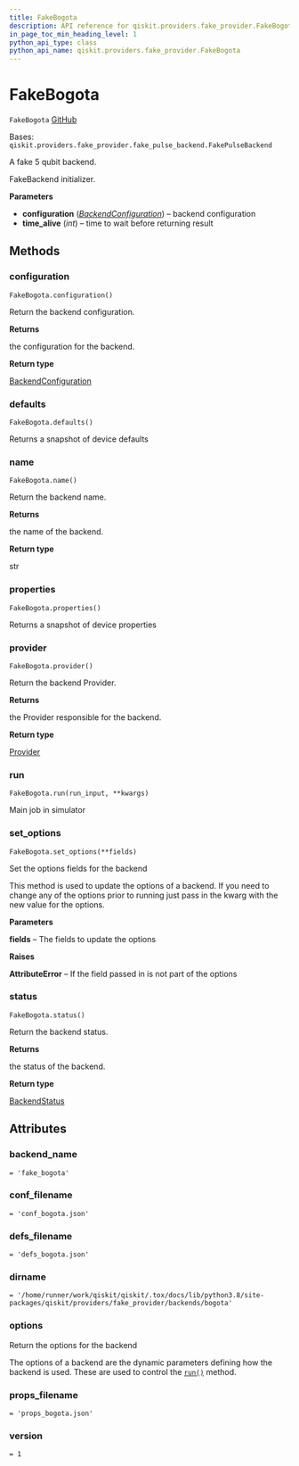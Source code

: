 ```yaml
---
title: FakeBogota
description: API reference for qiskit.providers.fake_provider.FakeBogota
in_page_toc_min_heading_level: 1
python_api_type: class
python_api_name: qiskit.providers.fake_provider.FakeBogota
---
```


# FakeBogota

<span id="qiskit.providers.fake_provider.FakeBogota" />

`FakeBogota` [GitHub](https://github.com/qiskit/qiskit/tree/stable/0.23/qiskit/providers/fake_provider/backends/bogota/fake_bogota.py "view source code")

Bases: `qiskit.providers.fake_provider.fake_pulse_backend.FakePulseBackend`

A fake 5 qubit backend.

FakeBackend initializer.

**Parameters**

*   **configuration** ([*BackendConfiguration*](qiskit.providers.models.BackendConfiguration "qiskit.providers.models.BackendConfiguration")) – backend configuration
*   **time\_alive** (*int*) – time to wait before returning result

## Methods

### configuration

<span id="qiskit.providers.fake_provider.FakeBogota.configuration" />

`FakeBogota.configuration()`

Return the backend configuration.

**Returns**

the configuration for the backend.

**Return type**

[BackendConfiguration](qiskit.providers.models.BackendConfiguration "qiskit.providers.models.BackendConfiguration")

### defaults

<span id="qiskit.providers.fake_provider.FakeBogota.defaults" />

`FakeBogota.defaults()`

Returns a snapshot of device defaults

### name

<span id="qiskit.providers.fake_provider.FakeBogota.name" />

`FakeBogota.name()`

Return the backend name.

**Returns**

the name of the backend.

**Return type**

str

### properties

<span id="qiskit.providers.fake_provider.FakeBogota.properties" />

`FakeBogota.properties()`

Returns a snapshot of device properties

### provider

<span id="qiskit.providers.fake_provider.FakeBogota.provider" />

`FakeBogota.provider()`

Return the backend Provider.

**Returns**

the Provider responsible for the backend.

**Return type**

[Provider](qiskit.providers.Provider "qiskit.providers.Provider")

### run

<span id="qiskit.providers.fake_provider.FakeBogota.run" />

`FakeBogota.run(run_input, **kwargs)`

Main job in simulator

### set\_options

<span id="qiskit.providers.fake_provider.FakeBogota.set_options" />

`FakeBogota.set_options(**fields)`

Set the options fields for the backend

This method is used to update the options of a backend. If you need to change any of the options prior to running just pass in the kwarg with the new value for the options.

**Parameters**

**fields** – The fields to update the options

**Raises**

**AttributeError** – If the field passed in is not part of the options

### status

<span id="qiskit.providers.fake_provider.FakeBogota.status" />

`FakeBogota.status()`

Return the backend status.

**Returns**

the status of the backend.

**Return type**

[BackendStatus](qiskit.providers.models.BackendStatus "qiskit.providers.models.BackendStatus")

## Attributes

<span id="qiskit.providers.fake_provider.FakeBogota.backend_name" />

### backend\_name

`= 'fake_bogota'`

<span id="qiskit.providers.fake_provider.FakeBogota.conf_filename" />

### conf\_filename

`= 'conf_bogota.json'`

<span id="qiskit.providers.fake_provider.FakeBogota.defs_filename" />

### defs\_filename

`= 'defs_bogota.json'`

<span id="qiskit.providers.fake_provider.FakeBogota.dirname" />

### dirname

`= '/home/runner/work/qiskit/qiskit/.tox/docs/lib/python3.8/site-packages/qiskit/providers/fake_provider/backends/bogota'`

<span id="qiskit.providers.fake_provider.FakeBogota.options" />

### options

Return the options for the backend

The options of a backend are the dynamic parameters defining how the backend is used. These are used to control the [`run()`](qiskit.providers.fake_provider.FakeBogota#run "qiskit.providers.fake_provider.FakeBogota.run") method.

<span id="qiskit.providers.fake_provider.FakeBogota.props_filename" />

### props\_filename

`= 'props_bogota.json'`

<span id="qiskit.providers.fake_provider.FakeBogota.version" />

### version

`= 1`

